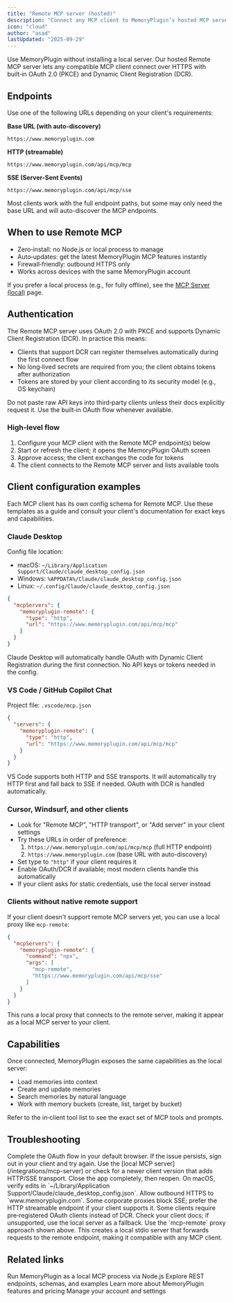 ```yaml
---
title: "Remote MCP server (hosted)"
description: "Connect any MCP client to MemoryPlugin’s hosted MCP server over HTTP/SSE with OAuth and Dynamic Client Registration"
icon: "cloud"
author: "asad"
lastUpdated: "2025-09-29"
---
```



<ArticleInfo author="asad" lastUpdated="2025-09-29" />

Use MemoryPlugin without installing a local server. Our hosted Remote MCP server lets any compatible MCP client connect over HTTPS with built‑in OAuth 2.0 (PKCE) and Dynamic Client Registration (DCR).

<EmailIndependence />

## Endpoints

Use one of the following URLs depending on your client's requirements:

**Base URL (with auto-discovery)**
```
https://www.memoryplugin.com
```

**HTTP (streamable)**
```
https://www.memoryplugin.com/api/mcp/mcp
```

**SSE (Server-Sent Events)**
```
https://www.memoryplugin.com/api/mcp/sse
```

<Info>
Most clients work with the full endpoint paths, but some may only need the base URL and will auto-discover the MCP endpoints.
</Info>

## When to use Remote MCP

- Zero‑install: no Node.js or local process to manage
- Auto‑updates: get the latest MemoryPlugin MCP features instantly
- Firewall‑friendly: outbound HTTPS only
- Works across devices with the same MemoryPlugin account

If you prefer a local process (e.g., for fully offline), see the [MCP Server (local)](/integrations/mcp-server) page.

## Authentication

The Remote MCP server uses OAuth 2.0 with PKCE and supports Dynamic Client Registration (DCR). In practice this means:

- Clients that support DCR can register themselves automatically during the first connect flow
- No long‑lived secrets are required from you; the client obtains tokens after authorization
- Tokens are stored by your client according to its security model (e.g., OS keychain)

<Warning>
Do not paste raw API keys into third‑party clients unless their docs explicitly request it. Use the built‑in OAuth flow whenever available.
</Warning>

### High‑level flow

1. Configure your MCP client with the Remote MCP endpoint(s) below
2. Start or refresh the client; it opens the MemoryPlugin OAuth screen
3. Approve access; the client exchanges the code for tokens
4. The client connects to the Remote MCP server and lists available tools

## Client configuration examples

Each MCP client has its own config schema for Remote MCP. Use these templates as a guide and consult your client's documentation for exact keys and capabilities.

### Claude Desktop

Config file location:

- macOS: `~/Library/Application Support/Claude/claude_desktop_config.json`
- Windows: `%APPDATA%/Claude/claude_desktop_config.json`
- Linux: `~/.config/Claude/claude_desktop_config.json`

```json
{
  "mcpServers": {
    "memoryplugin-remote": {
      "type": "http",
      "url": "https://www.memoryplugin.com/api/mcp/mcp"
    }
  }
}
```

<Info>
Claude Desktop will automatically handle OAuth with Dynamic Client Registration during the first connection. No API keys or tokens needed in the config.
</Info>

### VS Code / GitHub Copilot Chat

Project file: `.vscode/mcp.json`

```json
{
  "servers": {
    "memoryplugin-remote": {
      "type": "http",
      "url": "https://www.memoryplugin.com/api/mcp/mcp"
    }
  }
}
```

<Info>
VS Code supports both HTTP and SSE transports. It will automatically try HTTP first and fall back to SSE if needed. OAuth with DCR is handled automatically.
</Info>

### Cursor, Windsurf, and other clients

- Look for "Remote MCP", "HTTP transport", or "Add server" in your client settings
- Try these URLs in order of preference:
  1. `https://www.memoryplugin.com/api/mcp/mcp` (full HTTP endpoint)
  2. `https://www.memoryplugin.com` (base URL with auto-discovery)
- Set type to `"http"` if your client requires it
- Enable OAuth/DCR if available; most modern clients handle this automatically
- If your client asks for static credentials, use the local server instead

### Clients without native remote support

If your client doesn't support remote MCP servers yet, you can use a local proxy like `mcp-remote`:

```json
{
  "mcpServers": {
    "memoryplugin-remote": {
      "command": "npx",
      "args": [
        "mcp-remote",
        "https://www.memoryplugin.com/api/mcp/sse"
      ]
    }
  }
}
```

This runs a local proxy that connects to the remote server, making it appear as a local MCP server to your client.

## Capabilities

Once connected, MemoryPlugin exposes the same capabilities as the local server:

- Load memories into context
- Create and update memories
- Search memories by natural language
- Work with memory buckets (create, list, target by bucket)

Refer to the in‑client tool list to see the exact set of MCP tools and prompts.

## Troubleshooting

<AccordionGroup>
  <Accordion title="Unauthorized (401) or repeated sign‑in prompts">
    Complete the OAuth flow in your default browser. If the issue persists, sign out in your client and try again.
  </Accordion>
  <Accordion title="Client does not support Remote MCP">
    Use the [local MCP server](/integrations/mcp-server) or check for a newer client version that adds HTTP/SSE transport.
  </Accordion>
  <Accordion title="Claude Desktop doesn’t pick up config changes">
    Close the app completely, then reopen. On macOS, verify edits in `~/Library/Application Support/Claude/claude_desktop_config.json`.
  </Accordion>
  <Accordion title="Network or proxy issues">
    Allow outbound HTTPS to `www.memoryplugin.com`. Some corporate proxies block SSE; prefer the HTTP streamable endpoint if your client supports it.
  </Accordion>
  <Accordion title="I need static client credentials">
    Some clients require pre‑registered OAuth clients instead of DCR. Check your client docs; if unsupported, use the local server as a fallback.
  </Accordion>
  <Accordion title="My client doesn't support remote MCP at all">
    Use the `mcp-remote` proxy approach shown above. This creates a local stdio server that forwards requests to the remote endpoint, making it compatible with any MCP client.
  </Accordion>
</AccordionGroup>

## Related links

<CardGroup cols={2}>
  <Card title="Local MCP server" icon="server" href="/integrations/mcp-server">
    Run MemoryPlugin as a local MCP process via Node.js
  </Card>
  <Card title="API reference" icon="book" href="/api-reference/introduction">
    Explore REST endpoints, schemas, and examples
  </Card>
  <Card title="MemoryPlugin website" icon="globe" href="https://memoryplugin.com">
    Learn more about MemoryPlugin features and pricing
  </Card>
  <Card title="Dashboard" icon="gauge" href="https://memoryplugin.com/dashboard">
    Manage your account and settings
  </Card>
</CardGroup>
